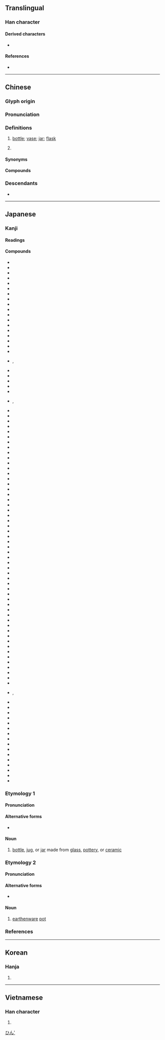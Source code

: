 {{also|甁|缾}}
{{character info/new}}
==Translingual==

===Han character===
{{Han char|rn=98|rad=瓦|as=06|sn=10|snj=11|four=81417|canj=TTMVN|ids=⿰并瓦}}

====Derived characters====
* {{l|mul|[[𦉐]]}}

====References====
* {{Han ref|kx=0749.020|dkj=21486|dj=1157.260|hdz=21425.020|uh=74F6|ud=29942|bh=B27E|bd=45694}}

----

==Chinese==
{{zh-forms|alt=缾,甁}}

===Glyph origin===
{{Han etym}}

===Pronunciation===
{{zh-pron
|m=píng,er=y
|c-t=
|c=peng4,ping4
|h=pfs=pân
|j=
|mb=bǎing
|md=
|mn=ml:pêng/pân
|mn_note=pêng - literary; pân - vernacular
|mn-t=ping5/bang5
|w=3bin
|x=
|ma=y
|mc=y
|oc=y
|cat=n,cls
}}

===Definitions===
{{zh-hanzi}}

# [[bottle]]; [[vase]]; [[jar]]; [[flask]]
#: {{zh-x|瓶子{zi}|bottle}}
#: {{zh-x|花瓶|flower vase}}
#: {{zh-x|熱水瓶|thermos}}
# {{zh-classifier|bottled objects|t=[[bottle]]|cat=y}}
#: {{zh-x|一 瓶 酒|a bottle of wine}}

====Synonyms====
{{zh-dial|瓶子}}
{{zh-dial|瓶}}

====Compounds====
{{zh-der|井底銀瓶|來頓瓶|保溫瓶|冰瓶|半瓶醋|奶瓶|守口如瓶|寶特瓶|寶瓶|寶瓶座|拖油瓶|挈瓶|挈瓶之知|挈瓶小智|操瓶湧泉|擲瓶|新瓶舊酒|暖水瓶|水瓶|油瓶|淨瓶|湯瓶|蒸餾瓶|熱水瓶|燒瓶|球瓶|瓶刷子樹|瓶口|瓶塞|瓶墜簪折|瓶子|瓶桶|瓶爾小草|瓶罄罍恥|瓶膽|瓶落水|瓶蓋|瓶裝|瓶頸|空藏瓶|突破瓶頸|緘口如瓶|膽瓶|舊瓶新酒|花瓶|酒瓶|酒瓶椰子|金瓶梅|銀瓶|開瓶費|電熱水瓶|電瓶|魔瓶}}

===Descendants===
* {{desc|bor=1|za|bingz}}

{{zh-cat|Beginning|Vessels|Containers}}

----

==Japanese==
{{ja-kanji forms|瓶|甁}}

===Kanji===
{{ja-kanji|rs=瓦06|kyu=甁}}

====Readings====
{{ja-readings
|goon=びょう<びやう
|kanon=へい
|toon=びん
|kun=かめ-
}}

====Compounds====
{{der-top|Compounds}}
* {{ja-r|藍瓶|あいがめ}}
* {{ja-r|藍瓶役|あいがめやく}}
* {{ja-r|秋の日は釣瓶落とし|あき の ひ は つるべ おとし}}
* {{ja-r|空き瓶|あきびん}}
* {{ja-r|伊勢瓶子|いせへいじ}}
* {{ja-r|一種一瓶|いっしゅいっぺい}}
* {{ja-r|海流瓶|かいりゅうびん}}
* {{ja-r|火炎瓶|かえんびん}}
* {{ja-r|角瓶|かくびん}}
* {{ja-r|籠釣瓶|かごつるべ}}
* {{ja-r|籠釣瓶花街酔醒|^かごつるべ ^さと の ^えいざめ}}
* {{ja-r|花瓶|かびん}}
* {{ja-r|花瓶|かへい}}
* {{ja-r|瓶覗き|かめのぞき}}
* {{ja-r|ガラス瓶|ガラスびん}}
* {{ja-r|燗瓶|かんびん}}
* {{ja-r|金瓶梅|きんぺいばい}}
* {{ja-r|口を守ること瓶の如くす|くち を まもる こと かめ の ごとくす}}
* {{ja-r|花瓶|けびょう}}, {{ja-r|華瓶|けびょう}}
* {{ja-r|骨瓶|こつがめ}}
* {{ja-r|胡瓶|こへい}}
* {{ja-r|三瓶山|^さんべさん}}
* {{ja-r|漆胡瓶|しっこへい}}
* {{ja-r|溲瓶|しびん}}
* {{ja-r|瀉瓶|しゃびょう}}, {{ja-r|写瓶|しゃびょう}}
* {{ja-r|溲瓶|しゅびん}}
* {{ja-r|水瓶|すいびょう}}
* {{ja-r|水瓶|すいびん}}
* {{ja-r|素瓶|すがめ}}
* {{ja-r|硯瓶|すずりがめ}}
* {{ja-r|墨磨り瓶|すみすりがめ}}
* {{ja-r|洗気瓶|せんきびん}}
* {{ja-r|仙盞瓶|せんさんびん}}
* {{ja-r|洗瓶|せんびん}}
* {{ja-r|大瓶|たいへい}}
* {{ja-r|大瓶束|たいへいづか}}
* {{ja-r|抱瓶|だちびん}}
* {{ja-r|茶瓶|ちゃびん}}
* {{ja-r|茶瓶頭|ちゃびんあたま}}
* {{ja-r|茶瓶敷|ちゃびんしき}}
* {{ja-r|茶瓶前髪|ちゃびんまえがみ}}
* {{ja-r|釣り花瓶|つりかびん}}
* {{ja-r|釣瓶|つるべ}}
* {{ja-r|釣瓶打ち|つるべうち}}
* {{ja-r|釣瓶落とし|つるべおとし}}
* {{ja-r|釣瓶返し|つるべがえし}}
* {{ja-r|釣瓶掛ける|つるべかける}}
* {{ja-r|釣瓶竿|つるべざお}}
* {{ja-r|釣瓶鮨|つるべずし}}
* {{ja-r|釣瓶縄|つるべなわ}}
* {{ja-r|提瓶|ていへい}}
* {{ja-r|手瓶|てがめ}}
* {{ja-r|滴瓶|てきびん}}
* {{ja-r|鉄瓶|てつびん}}
* {{ja-r|手釣瓶|てつるべ}}
* {{ja-r|湯瓶|とうびん}}
* {{ja-r|陶瓶|とうへい}}
* {{ja-r|銅瓶|どうへい}}
* {{ja-r|毒瓶|どくびん}}
* {{ja-r|土瓶|どびん}}
* {{ja-r|土瓶蒸し|どびんむし}}
* {{ja-r|土瓶割|どびんわり}}
* {{ja-r|取り瓶|とりべ}}
* {{ja-r|投げ釣瓶|なげつるべ}}
* {{ja-r|並び瓶子|ならびへいじ}}
* {{ja-r|南部鉄瓶|なんぶてつびん}}
* {{ja-r|猫瓶|ねこびん}}
* {{ja-r|禿げ茶瓶|はげちゃびん}}
* {{ja-r|花瓶|はながめ}}
* {{ja-r|撥ね釣瓶|はねつるべ}}
* {{ja-r|比重瓶|ひじゅうびん}}
* {{ja-r|瓶水|びょうすい}}
* {{ja-r|瓶水を移す|びょうすい を うつす}}
* {{ja-r|漂流瓶|ひょうりゅうびん}}
* {{ja-r|秤量瓶|ひょうりょうびん}}
* {{ja-r|瓶掛|びんかけ}}
* {{ja-r|瓶詰め|びんづめ}}
* {{ja-r|振り釣瓶|ふりつるべ}}
* {{ja-r|瓶花|へいか}}, {{ja-r|瓶華|へいか}}
* {{ja-r|瓶子|へいし}}
* {{ja-r|瓶子|へいじ}}
* {{ja-r|瓶子草|へいしそう}}
* {{ja-r|瓶水|へいすい}}
* {{ja-r|瓶中|へいちゅう}}
* {{ja-r|瓶裏|へいり}}
* {{ja-r|宝瓶|ほうびょう}}
* {{ja-r|宝瓶宮|^ほうへいきゅう}}
* {{ja-r|哺乳瓶|ほにゅうびん}}
* {{ja-r|魔法瓶|まほうびん}}
* {{ja-r|瓶原|^みかのはら}}
* {{ja-r|水瓶|みずがめ}}
* {{ja-r|水瓶座|^みずがめざ}}
* {{ja-r|梅瓶|メイピン}}
* {{ja-r|ライデン瓶|ライデンびん}}
* {{ja-r|脇花瓶|わきかびん}}
{{der-bottom}}

{{wikipedia|lang=ja}}

===Etymology 1===
{{ja-kanjitab|びん|yomi=o}}

====Pronunciation====
{{ja-pron|yomi=toon|びん|acc=1|acc_ref=DJR,NHK}}

====Alternative forms====
* {{ja-l|壜}}

====Noun====
{{ja-noun|びん}}

# [[bottle]], [[jug]], or [[jar]] made from [[glass]], [[pottery]], or [[ceramic]]

===Etymology 2===
{{ja-kanjitab|かめ|yomi=k}}

====Pronunciation====
{{ja-pron|yomi=k|かめ|acc=2|acc_ref=DJR,NHK}}

====Alternative forms====
* {{ja-l|甕}}

====Noun====
{{ja-noun|かめ}}

# [[earthenware]] [[pot]]

===References===
<references/>

[[Category:ja:Containers|ひん']]

----

==Korean==

===Hanja===
{{ko-hanja/new|병|병}}

# {{rfdef|ko|sort=瓦06}}

----

==Vietnamese==

===Han character===
{{vi-hantu|[[bình]]|rs=瓦06}}

# {{rfdef|vi|sort=瓦06}}
